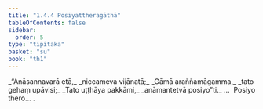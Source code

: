 ```yaml
---
title: "1.4.4 Posiyattheragāthā"
tableOfContents: false
sidebar:
  order: 5
type: "tipitaka"
basket: "su"
book: "th1"
---
```



<DynamicBreadcrumb />

<Division number="34" book="th1" bookNo="19" page="227">

<Paragraph number="78" type="verses" book="th1">
_“Anāsannavarā etā,_  
_niccameva vijānatā;_  
_Gāmā araññamāgamma,_  
_tato gehaṃ upāvisi;_  
_Tato uṭṭhāya pakkāmi,_  
_anāmantetvā posiyo”ti._  


</Paragraph>
</Division>

<Paragraph number="79" type="center" book="th1">
…  Posiyo thero… .
</Paragraph>